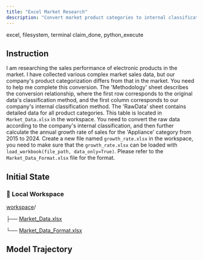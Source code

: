 ```yaml
---
title: "Excel Market Research"
description: "Convert market product categories to internal classifications and calculate 2015–2024 Appliance sales growth rate, saving results in growth_rate.xlsx for data-only loading."
---
```


<Columns cols={2}>
  <Card title="MCP Server" icon="cloud">
    excel, filesystem, terminal
  </Card>
  <Card title="Local Tool" icon="terminal">
    claim_done, python_execute
  </Card>
</Columns>

## Instruction

I am researching the sales performance of electronic products in the market. I have collected various complex market sales data, but our company's product categorization differs from that in the market. You need to help me complete this conversion. The 'Methodology' sheet describes the conversion relationship, where the first row corresponds to the original data's classification method, and the first column corresponds to our company's internal classification method. The 'RawData' sheet contains detailed data for all product categories. This table is located in `Market_Data.xlsx` in the workspace. You need to convert the raw data according to the company's internal classification, and then further calculate the annual growth rate of sales for the 'Appliance' category from 2015 to 2024. Create a new file named `growth_rate.xlsx` in the workspace, you need to make sure that the `growth_rate.xlsx` can be loaded with `load_workbook(file_path, data_only=True)`. Please refer to the `Market_Data_Format.xlsx` file for the format.

## Initial State

### 📁 Local Workspace

[workspace](https://github.com/hkust-nlp/mcpbench_dev/tree/finalpool_dev/tasks/finalpool/excel-market-research/initial_workspace)/

├── [Market_Data.xlsx](https://github.com/hkust-nlp/mcpbench_dev/blob/finalpool_dev/tasks/finalpool/excel-market-research/initial_workspace/Market_Data.xlsx)

└── [Market_Data_Format.xlsx](https://github.com/hkust-nlp/mcpbench_dev/blob/finalpool_dev/tasks/finalpool/excel-market-research/initial_workspace/Market_Data_Format.xlsx)


## Model Trajectory
